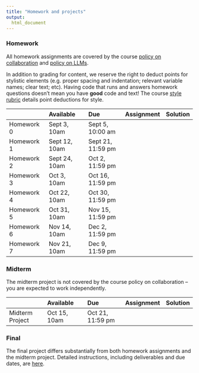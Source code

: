 ```yaml
---
title: "Homework and projects"
output:
  html_document
---
```



### Homework

All homework assignments are covered by the course [policy on collaboration](policy_on_collaboration.html) and [policy on LLMs](policy_on_llms.html). 

In addition to grading for content, we reserve the right to deduct points for stylistic elements (e.g. proper spacing and indentation; relevant variable names; clear text; etc). Having code that runs and answers homework questions doesn't mean you have **good** code and text! The course [style rubric](homework_style_rubric.html) details point deductions for style.

|                      | Available              | Due                    | Assignment   | Solution     |
|:---------------------|:---------------------- |:---------------------- |:------------:|:------------:|
| Homework 0           | Sept 3, 10am           | Sept 5, 10:00 am       | [<i class="far fa-file-code fa-lg"></i>](homework_0.html) | [<i class="fas fa-check fa-lg"></i>]()                                     |
| Homework 1           | Sept 12, 10am          | Sept 21, 11:59 pm      | [<i class="far fa-file-code fa-lg"></i>](homework_1.html) | [<i class="fas fa-check fa-lg"></i>](./resources/p8105_hw1_ajg2202.zip)    |
| Homework 2           | Sept 24, 10am          | Oct 2, 11:59 pm        | [<i class="far fa-file-code fa-lg"></i>](homework_2.html) | [<i class="fas fa-check fa-lg"></i>](./resources/p8105_hw2_ajg2202.zip)    |
| Homework 3           | Oct 3, 10am            | Oct 16, 11:59 pm       | [<i class="far fa-file-code fa-lg"></i>](homework_3.html) | [<i class="fas fa-check fa-lg"></i>](./resources/p8105_hw3_ajg2202.zip)    |
| Homework 4           | Oct 22, 10am           | Oct 30, 11:59 pm       | [<i class="far fa-file-code fa-lg"></i>](homework_4.html) | [<i class="fas fa-check fa-lg"></i>]()                                     |
| Homework 5           | Oct 31, 10am           | Nov 15, 11:59 pm       | [<i class="far fa-file-code fa-lg"></i>](homework_5.html) | [<i class="fas fa-check fa-lg"></i>](./resources/p8105_hw5_ajg2202.zip)    |
| Homework 6           | Nov 14, 10am           | Dec 2, 11:59 pm        | [<i class="far fa-file-code fa-lg"></i>](homework_6.html) | [<i class="fas fa-check fa-lg"></i>](./resources/p8105_hw6_ajg2202.zip)    |
| Homework 7           | Nov 21, 10am           | Dec 9, 11:59 pm        | [<i class="far fa-file-code fa-lg"></i>](homework_7.html) | [<i class="fas fa-check fa-lg"></i>](./resources/p8105_hw6_ajg2202.zip)    |

### Midterm

The midterm project is not covered by the course policy on collaboration -- you are expected to work independently. 

|                      | Available              | Due                    | Assignment   | Solution     |
|:---------------------|:---------------------- |:---------------------- |:------------:|:------------:|
| Midterm Project      | Oct 15, 10am           | Oct 21, 11:59 pm       | [<i class="far fa-file-code fa-lg"></i>](midterm_project.html) | [<i class="fas fa-check fa-lg"></i>](link)      |

### Final
    
The final project differs substantially from both homework assignments and the midterm project. Detailed instructions, including deliverables and due dates, are [here](final_project.html).